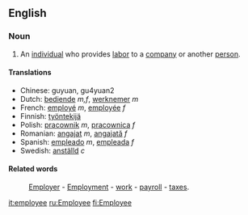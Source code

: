 ==English==

=== Noun ===

#An [[individual]] who provides [[labor]] to a [[company]] or another [[person]].

==== Translations ====
*Chinese: guyuan, gu4yuan2
*Dutch: [[bediende]] ''m,f'', [[werknemer]] ''m''
*French: [[employé]] ''m'', [[employée]] ''f''
*Finnish: [[työntekijä]]
*Polish: [[pracownik]] ''m'', [[pracownica]] ''f''
*Romanian: [[angajat]] ''m'', [[angajată]] ''f''
*Spanish: [[empleado]] ''m'', [[empleada]] ''f''
*Swedish: [[anställd]] ''c''

==== Related words ====
:[[Employer]] - [[Employment]] - [[work]] - [[payroll]] - [[taxes]].

[[it:employee]]
[[ru:Employee]]
[[fi:Employee]]